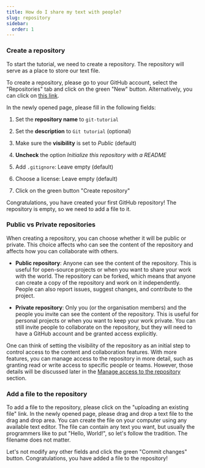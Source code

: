 ```yaml
---
title: How do I share my text with people?
slug: repository
sidebar:
  order: 1
---
```



### Create a repository

To start the tutorial, we need to create a repository.
The repository will serve as a place to store our text file.

To create a repository, please go to your GitHub account, select the "Repositories" tab and click on the green "New" button.
Alternatively, you can click on [this link](https://github.com/new).

In the newly opened page, please fill in the following fields:

<Steps>

1. Set the **repository name** to `git-tutorial`

2. Set the **description** to `Git tutorial` (optional)

3. Make sure the **visibility** is set to _Public_ (default)

4. **Uncheck** the option _Initialize this repository with a README_

5. Add `.gitignore`: Leave empty (default)

6. Choose a license: Leave empty (default)

7. Click on the green button "Create repository"

</Steps>

Congratulations, you have created your first GitHub repository!
The repository is empty, so we need to add a file to it.

### Public vs Private repositories

When creating a repository, you can choose whether it will be public or private.
This choice affects who can see the content of the repository and affects how you can collaborate with others.

- **Public repository**: Anyone can see the content of the repository.
  This is useful for open-source projects or when you want to share your work with the world.
  The repository can be forked, which means that anyone can create a copy of the repository and work on it independently.
  People can also report issues, suggest changes, and contribute to the project.

- **Private repository**: Only you (or the organisation members) and the people you invite can see the content of the repository.
  This is useful for personal projects or when you want to keep your work private.
  You can still invite people to collaborate on the repository, but they will need to have a GitHub account and be granted access explicitly.

One can think of setting the visibility of the repository as an initial step to control access to the content and collaboration features.
With more features, you can manage access to the repository in more detail, such as granting read or write access to specific people or teams.
However, those details will be discussed later in the [Manage access to the repository](../collaborate/#manage-access-to-the-repository) section.


### Add a file to the repository

To add a file to the repository, please click on the "uploading an existing file" link.
In the newly opened page, please drag and drop a text file to the drag and drop area.
You can create the file on your computer using any available text editor.
The file can contain any text you want, but usually the programmers like to put "Hello, World!", so let's follow the tradition.
The filename does not matter.

Let's not modify any other fields and click the green "Commit changes" button.
Congratulations, you have added a file to the repository!
